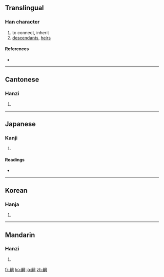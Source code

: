 ==Translingual==

===Han character===
{{Han char|rn=30|rad=口|as=10|sn=13|four=6722<sub>0</sub>|canj=口月尸一口 (RBSMR)}}

# to connect, inherit
# [[descendants]], [[heirs]]

====References====
* {{Han ref|kx=0203.300|dkj=04109|dj=0426.100|hdz=10667.110|uh=55E3|ud=21987|bh=B6E0|bd=46816}}

----

==Cantonese==

===Hanzi===
{{yue-hanzi|jyut=|y=ji6}}

# {{defn|Cantonese|sort=口10}}

----

==Japanese==

===Kanji===
{{ja-kanji|grade=c|rs=口10}}

# {{defn|Japanese|sort=口10}}

====Readings====
* {{ja-readings|on=[[し]] (shi)|kun=[[つぐ]] (tsugu)}}

----

==Korean==

===Hanja===
{{ko-hanja|hangeul=사|rv=sa|mr=sa}}

# {{defn|Korean|sort=口10}}

----

==Mandarin==

===Hanzi===
{{cmn-hanzi|pin=[[sì]] ([[si4]])|wg=ssu<sup>4</sup>}}

# {{defn|Mandarin|sort=口10}}

[[fr:嗣]]
[[ko:嗣]]
[[ja:嗣]]
[[zh:嗣]]